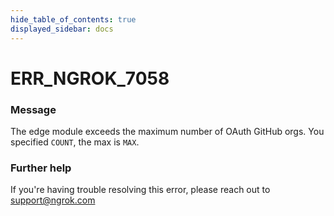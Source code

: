 ```yaml
---
hide_table_of_contents: true
displayed_sidebar: docs
---
```



# ERR_NGROK_7058

### Message

The edge module exceeds the maximum number of OAuth GitHub orgs. You specified `COUNT`, the max is `MAX`.

<ErrorDetails error="err_ngrok_7058" />

### Further help

If you're having trouble resolving this error, please reach out to [support@ngrok.com](mailto:support@ngrok.com?subject=Help%20with%20ERR_NGROK_7058)

